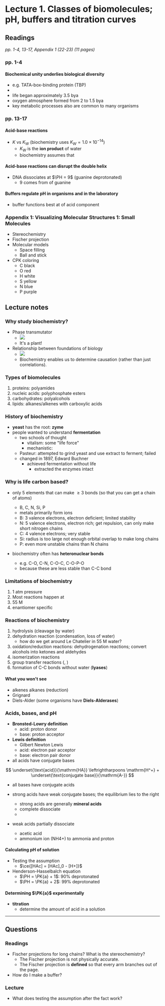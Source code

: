 # Lecture 1. Classes of biomolecules; pH, buffers and titration curves

## Readings

_pp. 1-4, 13-17, Appendix 1 (22-23) (11 pages)_

### pp. 1-4

#### Biochemical unity underlies biological diversity
- e.g. TATA-box-binding protein (TBP)
- <Def term="metabolite" />
- life began approximately 3.5 bya
- oxygen atmosphere formed from 2 to 1.5 bya
- key metabolic processes also are common to many organisms

### pp. 13-17

#### Acid-base reactions
- $K$ vs $K_W$ (biochemistry uses $K_W = 1.0 \times 10^{-14}$)
    - $K_W$ is the **ion product** of water
    - biochemistry assumes that <C chem="\ce{[H2O]} = \pu{55.5 M}" />

#### Acid-base reactions can disrupt the double helix
- DNA dissociates at $\PH = 9$ (guanine deprotonated)
    - 9 comes from <PKA /> of guanine

#### Buffers regulate pH in organisms and in the laboratory
- buffer functions best at <PKA /> of acid component

### Appendix 1: Visualizing Molecular Structures 1: Small Molecules
- Stereochemistry
- Fischer projection
- Molecular models
    - Space filling
    - Ball and stick
- CPK coloring
    - C black
    - O red
    - H white
    - S yellow
    - N blue
    - P purple

## Lecture notes

### Why study biochemistry?
- Phase transmutator
    - ![](./phase-transmutator.jpg)
    - It's a plant!
- Relationship between foundations of biology
    - ![](./foundations.jpg)
    - Biochemistry enables us to determine causation (rather than just correlations).

### Types of biomolecules
1. proteins: polyamides
2. nucleic acids: polyphosphate esters
3. carbohydrates: polyalcohols
4. lipids: alkanes/alkenes with carboxylic acids

### History of biochemistry
- **yeast** has the root: **zyme**
- people wanted to understand **fermentation**
    - two schools of thought
        - vitalism: some "life force"
        - mechanistic: 
    - Pasteur: attempted to grind yeast and use extract to ferment; failed
    - changed in 1897, Edward Buchner
        - achieved fermentation without life
            - extracted the enzymes intact

### Why is life carbon based?
- only 5 elements that can make $\ge 3$ bonds (so that you can get a chain of atoms)
    - B, C, N, Si, P
    - metals primarily form ions
    - B: 3 valence electrons, electron deficient; limited stability
    - N: 5 valence electrons, electron rich; get repulsion, can only make short nitrogen chains
    - C: 4 valence electrons; very stable
    - Si: radius is too large <RA /> not enough orbital overlap to make long chains
    - P: even more unstable chains than N chains

- biochemistry often has **heteronuclear bonds**
    - e.g. C-O, C-N, C-O-C, C-O-P-O
    - because these are less stable than C-C bond

### Limitations of biochemistry
1. 1 atm pressure
2. Most reactions happen at <C chem="37 \Cel" />
3. 55 M <C chem="\ce{H2O}" />
4. enantiomer specific

### Reactions of biochemistry
1. hydrolysis (cleavage by water)
2. dehydration reaction (condensation, loss of water)
    - how do we get around Le Chatelier in 55 M water?
3. oxidation/reduction reactions: dehydrogenation reactions; convert alcohols into ketones and aldehydes
4. isomerization reactions
5. group transfer reactions (<C chem="\ce{PO4}" />, <C chem="\ce{CO2}" />)
6. formation of C-C bonds without water (**lyases**)

#### What you won't see
- alkenes <RA /> alkanes (reduction)
- Grignard
- Diels-Alder (some organisms have **Diels-Alderases**)

### Acids, bases, and pH
- **Bronsted-Lowry definition**
    - acid: proton donor
    - base: proton acceptor
- **Lewis definition**
    - Gilbert Newton Lewis
    - acid: electron pair acceptor
    - base: electron pair donor
- all acids have conjugate bases

$$
\underset{\text{acid}}{\mathrm{HA}} \leftrightharpoons \mathrm{H^+} + \underset{\text{conjugate base}}{\mathrm{A-}}
$$

- all bases have conjugate acids

- strong acids have weak conjugate bases; the equilibrium lies to the right
    - strong acids are generally **mineral acids**
    - complete dissociate
    - <C chem="\ce{HCl, HBr, HNO2, H2SO4}" />
- weak acids partially dissociate
    - <C chem="\ce{CH3COOH}" /> acetic acid
    - ammonium ion (NH4+) to ammonia and proton

#### Calculating pH of solution
- Testing the assumption
    - $\ce{[HAc] = [HAc]_0 - [H+]}$
- Henderson-Hasselbalch equation
    - $\PH = \PK{a} + 1$: 90% deprotonated
    - $\PH = \PK{a} + 2$: 99% deprotonated

#### Determining $\PK{a}$ experimentally
- **titration**
    - determine the amount of acid in a solution

---

## Questions

### Readings
- Fischer projections for long chains? What is the stereochemistry?
    - The Fischer projection is not physically accurate.
    - The Fischer projection is **defined** so that every arm branches out of the page.
- How do I make a buffer?

### Lecture
- What does testing the assumption after the fact work?